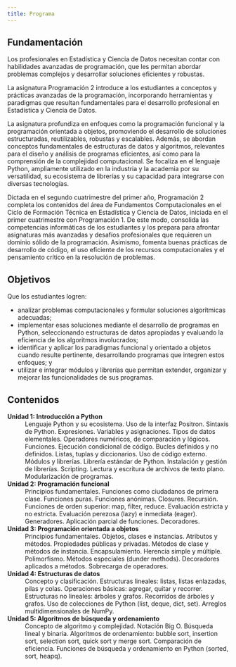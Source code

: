 ```yaml
---
title: Programa
---
```


## Fundamentación

Los profesionales en Estadística y Ciencia de Datos necesitan contar con habilidades avanzadas de
programación, que les permitan abordar problemas complejos y desarrollar soluciones eficientes y
robustas.

La asignatura Programación 2 introduce a los estudiantes a conceptos y prácticas avanzadas de la
programación, incorporando herramientas y paradigmas que resultan fundamentales para el desarrollo
profesional en Estadística y Ciencia de Datos.

La asignatura profundiza en enfoques como la programación funcional y la programación orientada a
objetos, promoviendo el desarrollo de soluciones estructuradas, reutilizables, robustas y escalables.
Además, se abordan conceptos fundamentales de estructuras de datos y algoritmos, relevantes para el
diseño y análisis de programas eficientes, así como para la comprensión de la complejidad
computacional. Se focaliza en el lenguaje Python, ampliamente utilizado en la industria y
la academia por su versatilidad, su ecosistema de librerías y su capacidad para integrarse con
diversas tecnologías.

Dictada en el segundo cuatrimestre del primer año, Programación 2 completa los contenidos del área
de Fundamentos Computacionales en el Ciclo de Formación Técnica en Estadística y Ciencia de Datos,
iniciada en el primer cuatrimestre con Programación 1. De este modo, consolida las competencias
informáticas de los estudiantes y los prepara para afrontar asignaturas más avanzadas y desafíos
profesionales que requieren un dominio sólido de la programación. Asimismo, fomenta buenas prácticas
de desarrollo de código, el uso eficiente de los recursos computacionales y el pensamiento crítico
en la resolución de problemas.


## Objetivos

Que los estudiantes logren:

* analizar problemas computacionales y formular soluciones algorítmicas adecuadas;
* implementar esas soluciones mediante el desarrollo de programas en Python, seleccionando
estructuras de datos apropiadas y evaluando la eficiencia de los algoritmos involucrados;
* identificar y aplicar los paradigmas funcional y orientado a objetos cuando resulte pertinente,
desarrollando programas que integren estos enfoques; y
* utilizar e integrar módulos y librerías que permitan extender, organizar y mejorar las
funcionalidades de sus programas.


## Contenidos

**Unidad 1: Introducción a Python**
: Lenguaje Python y su ecosistema. Uso de la interfaz Positron. Sintaxis de Python. Expresiones.
Variables y asignaciones. Tipos de datos elementales. Operadores numéricos, de comparación y lógicos.
Funciones. Ejecución condicional de código. Bucles definidos y no definidos.
Listas, tuplas y diccionarios. Uso de código externo. Módulos y librerías.
Librería estándar de Python. Instalación y gestión de librerías. Scripting.
Lectura y escritura de archivos de texto plano. Modularización de programas.

**Unidad 2: Programación funcional**
: Principios fundamentales. Funciones como ciudadanos de primera clase. Funciones puras.
Funciones anónimas. Closures. Recursión. Funciones de orden superior: map, filter, reduce.
Evaluación estricta y no estricta. Evaluación perezosa (lazy) e inmediata (eager). Generadores.
Aplicación parcial de funciones. Decoradores.

**Unidad 3: Programación orientada a objetos**
: Principios fundamentales. Objetos, clases e instancias. Atributos y métodos.
Propiedades públicas y privadas. Métodos de clase y métodos de instancia. Encapsulamiento.
Herencia simple y múltiple. Polimorfismo. Métodos especiales (dunder methods).
Decoradores aplicados a métodos. Sobrecarga de operadores.

**Unidad 4: Estructuras de datos**
: Concepto y clasificación. Estructuras lineales: listas, listas enlazadas, pilas y colas.
Operaciones básicas: agregar, quitar y recorrer. Estructuras no lineales: árboles y grafos.
Recorridos de árboles y grafos.  Uso de colecciones de Python (list, deque, dict, set).
Arreglos multidimensionales de NumPy.

**Unidad 5: Algoritmos de búsqueda y ordenamiento**
: Concepto de algoritmo y complejidad. Notación Big O. Búsqueda lineal y binaria.
Algoritmos de ordenamiento: bubble sort, insertion sort, selection sort, quick sort y merge sort.
Comparación de eficiencia. Funciones de búsqueda y ordenamiento en Python (sorted, sort, heapq).
